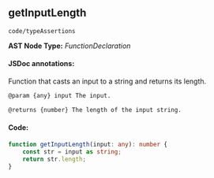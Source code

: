 
<Meta title="code/typeAssertions" />

## getInputLength
`code/typeAssertions`

**AST Node Type:** *FunctionDeclaration*

#### JSDoc annotations:

Function that casts an input to a string and returns its length.

```bash
@param {any} input The input.

@returns {number} The length of the input string.
```

#### Code:

```ts
function getInputLength(input: any): number {
    const str = input as string;
    return str.length;
}

```

